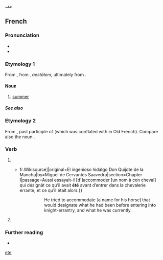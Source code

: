{{also|ete|-ete|-eté}}مف

==French==

===Pronunciation===
* {{fr-IPA}}
* {{audio|Fr-été-fr CA.ogg|audio|lang=fr}}

===Etymology 1===
From {{inh|fr|fro|esté}}, from {{inh|fr|la|aestās}}, ''aestātem'', ultimately from {{der|fr|ine-pro|*h₂eydʰ-||burn; fire}}.

====Noun====
{{fr-noun|m}}

# [[summer]]

=====See also=====
{{table:seasons/fr}}

===Etymology 2===
From {{etyl|la|fr}} {{m|la|stātus}}, past participle of {{m|la|stō}} (which was conflated with {{m|la|sum}} in Old French). Compare also the noun {{doublet|lang=fr|état|notext=1}}.

===Verb===
{{fr-past participle|intr=1}}

# {{inflection of|être||past|part|lang=fr}}
#* {{quote-book|year=1837|author=Louis Viardot|title=L’Ingénieux Hidalgo Don Quichotte de la Manche|url=[s:fr: L’Ingénieux Hidalgo Don Quichotte de la Manche{{!}}fr.Wikisource]|original=El ingenioso hidalgo Don Quijote de la Mancha|by=Miguel de Cervantes Saavedra|section=Chapter I|passage=Aussi essayait-il [d']accommoder [un nom à con cheval] qui désignât ce qu’il avait '''été''' avant d’entrer dans la chevalerie errante, et ce qu’il était alors.}}
#*:: He tried to accommodate [a name for his horse] that would designate what he had been before entering into knight-errantry, and what he was currently.
# {{lb|fr|Louisiana French}} {{inflection of|aller||past|part|lang=fr}}

===Further reading===
* {{R:TLFi}}

[[Category:French palindromes|ete]]